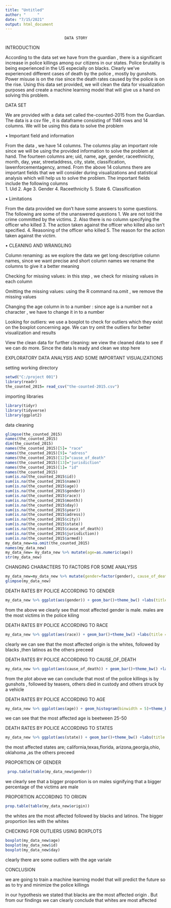 ---
title: "Untitled"
author: "     "
date: "7/15/2021"
output: html_document
---
                              DATA STORY


INTRODUCTION





According to the data set we have from the guardian , there is a significant increase in police killings among our citizens in our states. Police brutality is being experienced in the US especially on blacks. Clearly we’ve experienced different cases of death by the police , mostly by gunshots. Power misuse is on the rise since the death rates caused by the police is on the rise. Using this data set provided, we will clean the data for visualization purposes and create a machine learning model that will give us a hand on solving this problem.

DATA SET



We are provided with a data set called the-counted-2015 from the Guardian. The data is a csv file , it is  dataframe consisting of 1146 rows and 14 columns. We will be using this data to solve the problem



•	Important field and information




From the data , we have 14 columns. The columns play an important role since we will be using the provided information to solve the problem at hand. The fourteen columns are; uid, name, age, gender, raceethnicity, month, day, year, streetaddress, city, state, classification, lawenforcementagency, armed.
From the above 14 columns there are important fields that we will consider during visualizations and statistical analysis  which will help us to solve the problem. The important fields include the following columns     
1.	Uid
2.	Age
3.	Gender
4.	Raceethnicity
5.	State
6.	Classification   
 
•	Limitations

From the data provided we don’t have some answers to some questions. The following are some of the unanswered questions 
1.	We are not told the crime committed by the victims. 
2.	Also there is no column specifying the officer who killed 
3.	The action taken against the officer who killed also isn’t specified. 
4.	Reasoning of the officer who killed
5.	The reason for the action taken against the victim. 



•	CLEANING AND WRANGLING



Column renaming: as we explore the data we get long descriptive column names, since we want precise and short column names we rename the columns to give it a better meaning

Checking for missing values: in this step , we check for missing values in each column 

Omitting the missing values: using the R command na.omit , we remove the missing values

Changing the age column in to a number : since age is a number not a character , we have to change it in to a number

Looking for outliers: we use a boxplot to check for outliers which they exist on the boxplot concerning age. We can try omit the outliers for better visualization and results

View the clean data for further cleaning: we view the cleaned data to see if we can do more. Since the data Is ready and clean we stop here


EXPLORATORY DATA ANALYSIS AND SOME IMPORTANT VISUALIZATIONS


setting working directory

```{r}
setwd("C:/project 001")
library(readr)
the_counted_2015= read_csv("the-counted-2015.csv")

```


importing libraries
```{r}
library(tidyr)
library(tidyverse)
library(ggplot2)
```

data cleaning

```{r}
glimpse(the_counted_2015)
names(the_counted_2015)
dim(the_counted_2015)
names(the_counted_2015)[5]= "race"
names(the_counted_2015)[9]= "adress"
names(the_counted_2015)[12]="cause_of_death"
names(the_counted_2015)[13]="jurisdiction"
names(the_counted_2015)[1]= "id"
names(the_counted_2015)
sum(is.na(the_counted_2015$id))
sum(is.na(the_counted_2015$name))
sum(is.na(the_counted_2015$age))
sum(is.na(the_counted_2015$gender))
sum(is.na(the_counted_2015$race))
sum(is.na(the_counted_2015$month))
sum(is.na(the_counted_2015$day))
sum(is.na(the_counted_2015$year))
sum(is.na(the_counted_2015$adress))
sum(is.na(the_counted_2015$city))
sum(is.na(the_counted_2015$state))
sum(is.na(the_counted_2015$cause_of_death))
sum(is.na(the_counted_2015$jurisdiction))
sum(is.na(the_counted_2015$armed))
my_data_new=na.omit(the_counted_2015)
names(my_data_new)
my_data_new= my_data_new %>% mutate(age=as.numeric(age))
str(my_data_new)

```


CHANGING CHARACTERS TO FACTORS FOR SOME ANALYSIS
```{r}
my_data_new=my_data_new %>% mutate(gender=factor(gender), cause_of_death=factor(cause_of_death),state=factor(state), cause_of_death=factor(cause_of_death))
glimpse(my_data_new)
```

DEATH RATES BY POLICE ACCORDING TO GENDER 

```{r}
my_data_new %>% ggplot(aes(gender)) + geom_bar()+theme_bw() +labs(title = "Death rates by police according to gender")
```
 
from the above we clearly see that most affected gender is male. males are the most victims in the police kiling
 
 
 DEATH RATES BY POLICE ACCORDING TO RACE
 
```{r}
my_data_new %>% ggplot(aes(race)) + geom_bar()+theme_bw() +labs(title = "Death rates by police according to race")
```

clearly we can see that the most affected origin is the whites, followed by blacks ,then latinos as the others preceed
 
 
 DEATH RATES BY POLICE ACCORDING TO CAUSE_OF_DEATH
 
```{r}
my_data_new %>% ggplot(aes(cause_of_death)) + geom_bar()+theme_bw() +labs(title = "Death rates by police according to cause_of_death")
```

from the plot above we can conclude that most of the police killings is by gunshots , followed by teasers, others died in custody and others struck by a vehicle


 DEATH RATES BY POLICE ACCORDING TO AGE
 
```{r}
my_data_new %>% ggplot(aes(age)) + geom_histogram(binwidth = 5)+theme_bw() +labs(title = "Death rates by police according to age")
```

we can see that the most affected age is beetween 25-50


 DEATH RATES BY POLICE ACCORDING TO STATES
 
```{r}
my_data_new %>% ggplot(aes(state)) + geom_bar()+theme_bw() +labs(title = "Death rates by police according to states")
```

the most affected states are; california,texas,florida, arizona,georgia,ohio, oklahoma ,as the others preceed
 
PROPORTION OF GENDER

```{r}
 prop.table(table(my_data_new$gender))
```
 
we clearly see that a bigger proportion is on males signifying that a bigger percentage of the victims are male
 
PROPORTION ACCORDING TO ORIGIN

```{r}
prop.table(table(my_data_new$origin))
```

the whites are the most affected followed by blacks and latinos. The bigger proportion lies with the whites


CHECKING FOR OUTLIERS USING BOXPLOTS

```{r}
boxplot(my_data_new$age)
boxplot(my_data_new$id)
boxplot(my_data_new$day)
```

clearly there are some outliers with the age variale




CONCLUSION


we are going to train a machine learning model that will predict the future so as to try and minimize the police killings


in our hypothesis we stated that blacks are the most affected origin . But from our findings we can clearly conclude that whites are most affected 

 